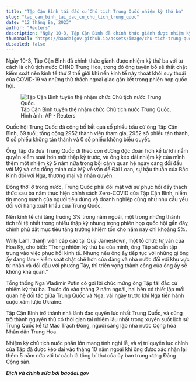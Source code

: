 ```yaml
---
title: "Tập Cận Bình tái đắc cử Chủ tịch Trung Quốc nhiệm kỳ thứ ba"
slug: "tap_can_binh_tai_dac_cu_chu_tich_trung_quoc"
date: "12 tháng Ba, 2023"
author: "Reuters"
description: "Ngày 10-3, Tập Cận Bình đã chính thức giành được nhiệm kỳ thứ ba với tư cách là chủ tịch nước CHND Trung Hoa, trong đó ông tuyên bố sẽ thắt chặt kiểm soát nền kinh tế thứ 2 thế giới khi nền kinh tế này thoát khỏi suy thoái của COVID-19 và những thử thách ngoại giao gắn kết trong phiên họp quốc hội. Quốc hội Trung Quốc đã công bố kết q..."
thumbnail: "https://baodaigov.github.io/assets/image/chu-tich-trung-quoc-tuyen-the-nham-chuc.jpg"
disabled: false
---
```

Ngày 10-3, Tập Cận Bình đã chính thức giành được nhiệm kỳ thứ ba với tư cách là chủ tịch nước CHND Trung Hoa, trong đó ông tuyên bố sẽ thắt chặt kiểm soát nền kinh tế thứ 2 thế giới khi nền kinh tế này thoát khỏi suy thoái của COVID-19 và những thử thách ngoại giao gắn kết trong phiên họp quốc hội.

<figure>
    <img src='https://baodaigov.github.io/assets/image/chu-tich-trung-quoc-tuyen-the-nham-chuc.jpg' alt='Tập Cận Bình tuyên thệ nhậm chức Chủ tịch nước Trung Quốc.'/>
    <figcaption>Tập Cận Bình tuyên thệ nhậm chức Chủ tịch nước Trung Quốc.<br/>Hình ảnh: AP - Reuters</figcaption>
</figure>

Quốc hội Trung Quốc đã công bố kết quả số phiếu bầu cử ông Tập Cận Bình, 69 tuổi; tổng cộng 2952 thành viên tham gia, 2952 số phiếu tán thành, 0 số phiếu không tán thành và 0 số phiếu không biểu quyết.

Ông Tập đã đưa Trung Quốc đi theo con đường độc đoán hơn kể từ khi nắm quyền kiểm soát hơn một thập kỷ trước, và ông kéo dài nhiệm kỳ của mình thêm một nhiệm kỳ 5 năm nữa trong bối cảnh quan hệ ngày càng đối đầu với Mỹ và các đồng minh của Mỹ về vấn đề Đài Loan, sự hậu thuẫn của Bắc Kinh đối với Nga, thương mại và nhân quyền.

Đồng thời ở trong nước, Trung Quốc phải đối mặt với sự phục hồi đầy thách thức sau ba năm thực hiện chính sách Zero-COVID của Tập Cận Bình, niềm tin mong manh của người tiêu dùng và doanh nghiệp cũng như nhu cầu yếu đối với hàng xuất khẩu của Trung Quốc.

Nền kinh tế chỉ tăng trưởng 3% trong năm ngoái, một trong những thành tích tồi tệ nhất trong nhiều thập kỷ nhưng trong phiên họp quốc hội gần đây, chính phủ đặt mục tiêu tăng trưởng khiêm tốn cho năm nay chỉ khoảng 5%.

Willy Lam, thành viên cấp cao tại Quỹ Jamestown, một tổ chức tư vấn của Hoa Kỳ, cho biết: “Trong nhiệm kỳ thứ ba của mình, ông Tập sẽ cần tập trung vào việc phục hồi kinh tế. Nhưng nếu ông ấy tiếp tục với những gì ông ấy đang làm - kiểm soát chặt chẽ hơn của đảng và nhà nước đối với khu vực tư nhân và đối đầu với phương Tây, thì triển vọng thành công của ông ấy sẽ không khả quan."

Tổng thống Nga Vladimir Putin có gởi lời chúc mừng ông Tập tái đắc cử nhiệm kỳ thứ ba. Trước đó vào tháng 2 năm ngoái, hai bên có thiết lập mối quan hệ đối tác giữa Trung Quốc và Nga, vài ngày trước khi Nga tiến hành cuộc xâm lược Ukraine.

Tập Cận Bình trở thành nhà lãnh đạo quyền lực nhất Trung Quốc, và cũng trở thành nguyên thủ có thời gian tại nhiệm lâu nhất trong xuyên suốt lịch sử Trung Quốc kể từ Mao Trạch Đông, người sáng lập nhà nước Cộng hòa Nhân dân Trung Hoa.

Nhiệm kỳ chủ tịch nước phần lớn mang tính nghi lễ, và vị trí quyền lực chính của Tập đã được kéo dài vào tháng 10 năm ngoái khi ông được xác nhận lại thêm 5 năm nữa với tư cách là tổng bí thư của ủy ban trung ương Đảng Cộng sản.

_**Dịch và chỉnh sửa bởi baodai.gov**_